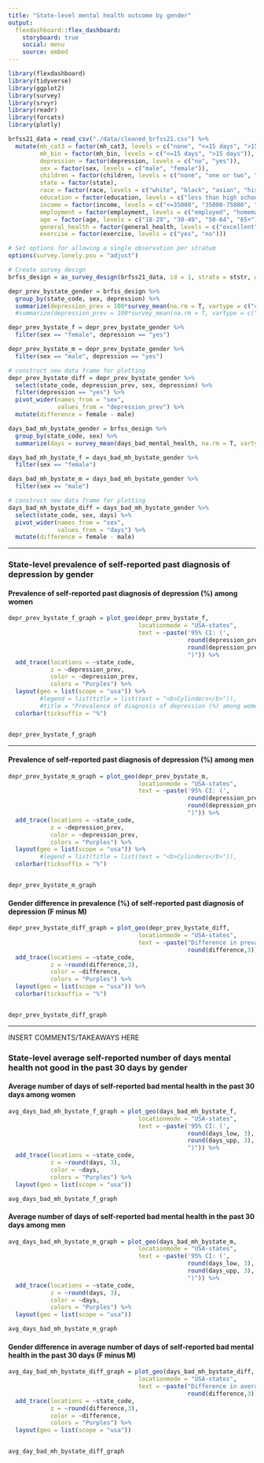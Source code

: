 ```yaml
---
title: "State-level mental health outcome by gender"
output: 
  flexdashboard::flex_dashboard:
    storyboard: true
    social: menu
    source: embed
---
```


```r
library(flexdashboard)
library(tidyverse)
library(ggplot2)
library(survey)
library(srvyr)
library(readr)
library(forcats)
library(plotly)
```

```r
brfss21_data = read_csv("./data/cleaned_brfss21.csv") %>%
  mutate(mh_cat3 = factor(mh_cat3, levels = c("none", "<=15 days", ">15 days")),
         mh_bin = factor(mh_bin, levels = c("<=15 days", ">15 days")),
         depression = factor(depression, levels = c("no", "yes")),
         sex = factor(sex, levels = c("male", "female")),
         children = factor(children, levels = c("none", "one or two", "three or more")),
         state = factor(state),
         race = factor(race, levels = c("white", "black", "asian", "hispanic", "other")),
         education = factor(education, levels = c("less than high school", "high school or some college", "bachelors or higher")),
         income = factor(income, levels = c("<=35000", "35000-75000", ">75000")),
         employment = factor(employment, levels = c("employed", "homemaker/student/retired", "unemployed")),
         age = factor(age, levels = c("18-29", "30-49", "50-64", "65+")),
         general_health = factor(general_health, levels = c("excellent", "very good/good", "fair/poor")),
         exercise = factor(exercise, levels = c("yes", "no")))
```

```r
# Set options for allowing a single observation per stratum 
options(survey.lonely.psu = "adjust")

# Create survey design 
brfss_design = as_survey_design(brfss21_data, id = 1, strata = ststr, weight = llcpwt)
```

```r
depr_prev_bystate_gender = brfss_design %>%
  group_by(state_code, sex, depression) %>%
  summarize(depression_prev = 100*survey_mean(na.rm = T, vartype = c("ci")))
  #summarize(depression_prev = 100*survey_mean(na.rm = T, vartype = c("ci"), proportion = T))

depr_prev_bystate_f = depr_prev_bystate_gender %>%
  filter(sex == "female", depression == "yes")

depr_prev_bystate_m = depr_prev_bystate_gender %>%
  filter(sex == "male", depression == "yes")

# construct new data frame for plotting
depr_prev_bystate_diff = depr_prev_bystate_gender %>%
  select(state_code, depression_prev, sex, depression) %>%
  filter(depression == "yes") %>%
  pivot_wider(names_from = "sex",
              values_from = "depression_prev") %>%
  mutate(difference = female - male)

```

```r
days_bad_mh_bystate_gender = brfss_design %>%
  group_by(state_code, sex) %>%
  summarize(days = survey_mean(days_bad_mental_health, na.rm = T, vartype = c("ci")))

days_bad_mh_bystate_f = days_bad_mh_bystate_gender %>%
  filter(sex == "female")

days_bad_mh_bystate_m = days_bad_mh_bystate_gender %>%
  filter(sex == "male")

# construct new data frame for plotting
days_bad_mh_bystate_diff = days_bad_mh_bystate_gender %>%
  select(state_code, sex, days) %>%
  pivot_wider(names_from = "sex",
              values_from = "days") %>%
  mutate(difference = female - male)
```

-----------------------------------------------------------------------

### State-level prevalence of self-reported past diagnosis of depression by gender

#### Prevalence of self-reported past diagnosis of depression (%) among women

```r
depr_prev_bystate_f_graph = plot_geo(depr_prev_bystate_f, 
                                     locationmode = "USA-states",
                                     text = ~paste('95% CI: (', 
                                                   round(depression_prev_low,3),
                                                   round(depression_prev_upp,3),
                                                   ")")) %>%
  add_trace(locations = ~state_code,
            z = ~depression_prev,
            color = ~depression_prev,
            colors = "Purples") %>%
  layout(geo = list(scope = "usa")) %>%
         #legend = list(title = list(text = "<b>Cylinders</b>")),
         #title = "Prevalence of diagnosis of depression (%) among women") %>%
  colorbar(ticksuffix = "%") 


depr_prev_bystate_f_graph
```

-----------------------------------------------------------------------

#### Prevalence of self-reported past diagnosis of depression (%) among men

```r
depr_prev_bystate_m_graph = plot_geo(depr_prev_bystate_m, 
                                     locationmode = "USA-states",
                                     text = ~paste('95% CI: (', 
                                                   round(depression_prev_low,3),
                                                   round(depression_prev_upp,3),
                                                   ")")) %>%
  add_trace(locations = ~state_code,
            z = ~depression_prev,
            color = ~depression_prev,
            colors = "Purples") %>%
  layout(geo = list(scope = "usa")) %>%
         #legend = list(title = list(text = "<b>Cylinders</b>")),
  colorbar(ticksuffix = "%") 


depr_prev_bystate_m_graph
```

#### Gender difference in prevalence (%) of self-reported past diagnosis of depression (F minus M)

```r
depr_prev_bystate_diff_graph = plot_geo(depr_prev_bystate_diff, 
                                     locationmode = "USA-states",
                                     text = ~paste("Difference in prevalence: ",
                                                   round(difference,3))) %>%
  add_trace(locations = ~state_code,
            z = ~round(difference,3),
            color = ~difference,
            colors = "Purples") %>%
  layout(geo = list(scope = "usa")) %>%
  colorbar(ticksuffix = "%") 


depr_prev_bystate_diff_graph
```

*** 
INSERT COMMENTS/TAKEAWAYS HERE 

### State-level average self-reported number of days mental health not good in the past 30 days by gender

#### Average number of days of self-reported bad mental health in the past 30 days among women

```r
avg_days_bad_mh_bystate_f_graph = plot_geo(days_bad_mh_bystate_f, 
                                     locationmode = "USA-states",
                                     text = ~paste('95% CI: (', 
                                                   round(days_low, 3),
                                                   round(days_upp, 3),
                                                   ")")) %>%
  add_trace(locations = ~state_code,
            z = ~round(days, 3),
            color = ~days,
            colors = "Purples") %>%
  layout(geo = list(scope = "usa")) 

avg_days_bad_mh_bystate_f_graph
```

#### Average number of days of self-reported bad mental health in the past 30 days among men
```r
avg_days_bad_mh_bystate_m_graph = plot_geo(days_bad_mh_bystate_m, 
                                     locationmode = "USA-states",
                                     text = ~paste('95% CI: (', 
                                                   round(days_low, 3),
                                                   round(days_upp, 3),
                                                   ")")) %>%
  add_trace(locations = ~state_code,
            z = ~round(days, 3),
            color = ~days,
            colors = "Purples") %>%
  layout(geo = list(scope = "usa")) 

avg_days_bad_mh_bystate_m_graph
```

#### Gender difference in average number of days of self-reported bad mental health in the past 30 days (F minus M)
```r
avg_day_bad_mh_bystate_diff_graph = plot_geo(days_bad_mh_bystate_diff, 
                                     locationmode = "USA-states",
                                     text = ~paste("Difference in average days: ",
                                                   round(difference,3))) %>%
  add_trace(locations = ~state_code,
            z = ~round(difference,3),
            color = ~difference,
            colors = "Purples") %>%
  layout(geo = list(scope = "usa")) 


avg_day_bad_mh_bystate_diff_graph
```


